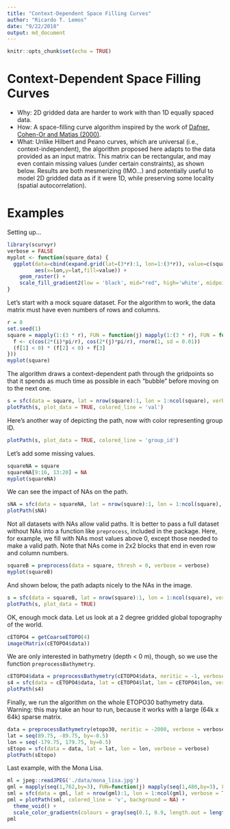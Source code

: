 ```yaml
---
title: "Context-Dependent Space Filling Curves"
author: "Ricardo T. Lemos"
date: "9/22/2018"
output: md_document
---
```

 
```r
knitr::opts_chunk$set(echo = TRUE)
```

# Context-Dependent Space Filling Curves

- Why: 2D gridded data are harder to work with than 1D equally spaced data.
- How: A space-filling curve algorithm inspired by the work of [Dafner, Cohen-Or and Matias (2000)](http://theory.stanford.edu/~matias/papers/eg2000.pdf).
- What: Unlike Hilbert and Peano curves, which are universal (i.e., context-independent),
the algorithm proposed here adapts to the data provided as an input matrix. This matrix
can be rectangular, and may even contain missing values (under certain constraints), as
shown below. Results are both mesmerizing (IMO...) and potentially useful to model 2D
gridded data as if it were 1D, while preserving some locality (spatial autocorrelation).

# Examples

Setting up...

```r
library(scurvyr)
verbose = FALSE
myplot <- function(square_data) {
  ggplot(data=cbind(expand.grid(lat=(3*r):1, lon=1:(3*r)), value=c(square_data)), 
         aes(x=lon,y=lat,fill=value)) + 
    geom_raster() + 
    scale_fill_gradient2(low = 'black', mid="red", high='white', midpoint = 0.5)
}
```

Let's start with a mock square dataset. 
For the algorithm to work, the data matrix must have even numbers of rows and columns.

```r
r = 8
set.seed(1)
square = mapply(1:(3 * r), FUN = function(j) mapply(1:(3 * r), FUN = function(i) {
  f <- c(cos(2*(i)*pi/r), cos(2*(j)*pi/r), rnorm(1, sd = 0.01))
  (f[1] < 0) * (f[2] < 0) + f[3]
}))
myplot(square)
```

The algorithm draws a context-dependent path through the gridpoints so that it spends as much time as possible in each "bubble" before moving on to the next one.

```r
s = sfc(data = square, lat = nrow(square):1, lon = 1:ncol(square), verbose = verbose)
plotPath(s, plot_data = TRUE, colored_line = 'val')
```

Here's another way of depicting the path, now with color representing group ID.
```r
plotPath(s, plot_data = TRUE, colored_line = 'group_id')
```

Let's add some missing values.

```r
squareNA = square
squareNA[9:16, 13:20] = NA
myplot(squareNA)
```

We can see the impact of NAs on the path.

```r
sNA = sfc(data = squareNA, lat = nrow(square):1, lon = 1:ncol(square), verbose = verbose)
plotPath(sNA)
```

Not all datasets with NAs allow valid paths. It is better to pass a full dataset without NAs into
a function like `preprocess`, included in the package. 
Here, for example, we fill with NAs most values above 0, except those
needed to make a valid path. Note that NAs come in 2x2 blocks that end in even row and column numbers.

```r
squareB = preprocess(data = square, thresh = 0, verbose = verbose)
myplot(squareB)
```

And shown below, the path adapts nicely to the NAs in the image.

```r
s = sfc(data = squareB, lat = nrow(square):1, lon = 1:ncol(square), verbose = verbose)
plotPath(s, plot_data = TRUE)
```

OK, enough mock data. Let us look at a 2 degree gridded global topography of the world. 

```r
cETOPO4 = getCoarseETOPO(4)
image(Matrix(cETOPO4$data))
```

We are only interested in bathymetry (depth < 0 m), though, so we use the function `preprocessBathymetry`.

```r
cETOPO4$data = preprocessBathymetry(cETOPO4$data, neritic = -1, verbose = verbose)
s4 = sfc(data = cETOPO4$data, lat = cETOPO4$lat, lon = cETOPO4$lon, verbose = verbose)
plotPath(s4)
```

Finally, we run the algorithm on the whole ETOPO30 bathymetry data. 
Warning: this may take an hour to run, because it works with a large (64k x 64k) sparse matrix.

```r
data = preprocessBathymetry(etopo30, neritic = -2000, verbose = verbose)
lat = seq(89.75, -89.75, by=-0.5)
lon = seq(-179.75, 179.75, by=0.5)
sEtopo = sfc(data = data, lat = lat, lon = lon, verbose = verbose)
plotPath(sEtopo)
```

Last example, with the Mona Lisa.
```r
ml = jpeg::readJPEG('./data/mona_lisa.jpg')
gml = mapply(seq(1,762,by=3), FUN=function(j) mapply(seq(1,480,by=3), FUN=function(i) mean(ml[i,j,])))
sml = sfc(data = gml, lat = nrow(gml):1, lon = 1:ncol(gml), verbose = TRUE)
pml = plotPath(sml, colored_line = 'v', background = NA) + 
  theme_void() + 
  scale_color_gradientn(colours = gray(seq(0.1, 0.9, length.out = length(unique(sml$group$value)))))
pml
```

